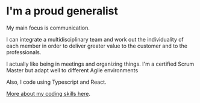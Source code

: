 # I'm a proud generalist

My main focus is communication.

I can integrate a multidisciplinary team and work out the individuality of each member in order to deliver greater value to the customer and to the professionals.

I actually like being in meetings and organizing things. I'm a certified Scrum Master but adapt well to different Agile environments

Also, I code using Typescript and React.

[More about my coding skills here](/coding).
